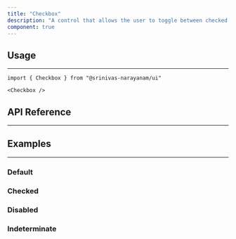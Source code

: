```yaml
---
title: "Checkbox"
description: "A control that allows the user to toggle between checked and not checked."
component: true
---
```


<ComponentExample name="checkbox-demo" />

## Usage

---

```tsx
import { Checkbox } from "@srinivas-narayanam/ui"
```

```tsx
<Checkbox />
```

## API Reference

---

<ComponentReference mainComponent="Checkbox" />

## Examples

---

### Default

<ComponentExample name="checkbox-default" />

### Checked

<ComponentExample name="checkbox-checked" />

### Disabled

<ComponentExample name="checkbox-disabled" />

### Indeterminate

<ComponentExample name="checkbox-indeterminate" />
